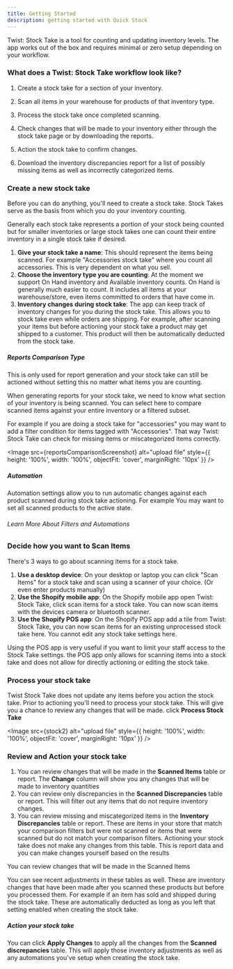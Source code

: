 ```yaml
---
title: Getting Started
description: getting started with Quick Stock
---
```















Twist: Stock Take is a tool for counting and updating inventory levels. The app works out of the box and requires minimal or zero setup depending on your workflow.

### What does a Twist: Stock Take workflow look like?

<Steps>

1. Create a stock take for a section of your inventory.

2. Scan all items in your warehouse for products of that inventory type.

3. Process the stock take once completed scanning.

4. Check changes that will be made to your inventory either through the stock take page or by downloading the reports.

5. Action the stock take to confirm changes.

4. Download the inventory discrepancies report for a list of possibly missing items as well as incorrectly categorized items.

</Steps>

### Create a new stock take

Before you can do anything, you'll need to create a stock take. Stock Takes serve as the basis from which you do your inventory counting. 

Generally each stock take represents a portion of your stock being counted but for smaller inventories or large stock takes one can count their entire inventory in a single stock take if desired.

1. **Give your stock take a name**: This should represent the items being scanned. For example "Accessories stock take" where you count all accessories. This is very dependent on what you sell.
2. **Choose the inventory type you are counting**: At the moment we support On Hand inventory and Available inventory counts. On Hand is generally much easier to count. It includes all items at your warehouse/store, even items committed to orders that have come in.
3. **Inventory changes during stock take**: The app can keep track of inventory changes for you during the stock take. This allows you to stock take even while orders are shipping. For example, after scanning your items but before actioning your stock take a product may get shipped to a customer. This product will then be automatically deducted from the stock take.

##### Reports Comparison Type

<Aside type="tip" title="Tip">
This is only used for report generation and your stock take can still be actioned without setting this no matter what items you are counting.
</Aside>

When generating reports for your stock take, we need to know what section of your inventory is being scanned. You can select here to compare scanned items against your entire inventory or a filtered subset. 

For example if you are doing a stock take for "accessories" you may want to add a filter condition for items tagged with "Accessories". That way Twist: Stock Take can check for missing items or miscategorized items correctly.





<Image src={reportsComparisonScreenshot} alt="upload file" style={{ height: '100%', width: '100%', objectFit: 'cover', marginRight: '10px' }} />

##### Automation
Automation settings allow you to run automatic changes against each product scanned during stock take actioning. For example You may want to set all scanned products to the active state.


###### Learn More About Filters and Automations

<CardGrid>
  <LinkCard title="Stock Take Filters" href="/scanpickerdocs/packingslips" />
  <LinkCard title="Stock Take Automations" href="/scanpickerdocs/packingslipstemplate" />
</CardGrid>

### Decide how you want to Scan Items

There's 3 ways to go about scanning items for a stock take.

1. **Use a desktop device**: On your desktop or laptop you can click "Scan Items" for a stock take and scan using a scanner of your choice. (Or even enter products manually)
2. **Use the Shopify mobile app**: On the Shopify mobile app open Twist: Stock Take, click scan items for a stock take. You can now scan items with the devices camera or bluetooth scanner.
3. **Use the Shopify POS app**: On the Shopify POS app add a tile from Twist: Stock Take, you can now scan items for an existing unprocessed stock take here. You cannot edit any stock take settings here.


<LinkCard title="What devices can I use to scan items?" href="/scanpickerdocs/packingslips" />


<Aside type="tip" title="Tip">
Using the POS app is very useful if you want to limit your staff access to the Stock Take settings. the POS app only allows for scanning items into a stock take and does not allow for directly actioning or editing the stock take.
</Aside>

### Process your stock take
Twist Stock Take does not update any items before you action the stock take. Prior to actioning you'll need to process your stock take. This will give you a chance to review any changes that will be made. click **Process Stock Take**

<Image src={stock2} alt="upload file" style={{ height: '100%', width: '100%', objectFit: 'cover', marginRight: '10px' }} />


### Review and Action your stock take
1. You can review changes that will be made in the **Scanned Items** table or report. The **Change** column will show you any changes that will be made to inventory quantities
2. You can review only discrepancies in the **Scanned Discrepancies** table or report. This will filter out any items that do not require inventory changes.
3. You can review missing and miscategorized items in the **Inventory Discrepancies** table or report. These are items in your store that match your comparison filters but were not scanned or items that were scanned but do not match your comparison filters. Actioning your stock take does not make any changes from this table. This is report data and you can make changes yourself based on the results

You can review changes that will be made in the Scanned Items

<Aside type="note" title="Info">
You can see recent adjustments in these tables as well. These are inventory changes that have been made after you scanned these products but before you processed them. For example if an item has sold and shipped during the stock take. These are automatically deducted as long as you left that setting enabled when creating the stock take.
</Aside>


##### Action your stock take
You can click **Apply Changes** to apply all the changes from the **Scanned discrepancies** table. This will apply those inventory adjustments as well as any automations you've setup when creating the stock take.




